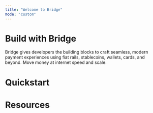 ```yaml
---
title: "Welcome to Bridge"
mode: "custom"
---
```


# Build with Bridge

Bridge gives developers the building blocks to craft seamless, modern payment experiences using fiat rails, stablecoins, wallets, cards, and beyond. Move money at internet speed and scale.

# Quickstart

# Resources
